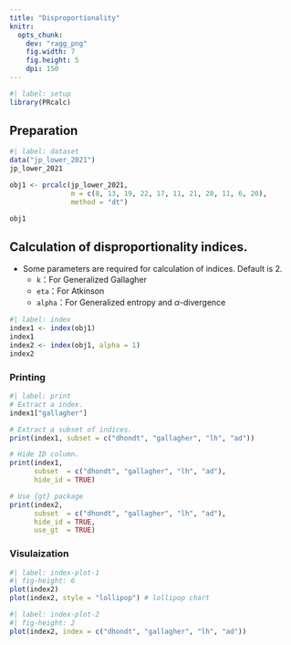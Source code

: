 ```yaml
---
title: "Disproportionality"
knitr: 
  opts_chunk: 
    dev: "ragg_png"
    fig.width: 7
    fig.height: 5
    dpi: 150
---
```


```r
#| label: setup
library(PRcalc)
```

## Preparation

```r
#| label: dataset
data("jp_lower_2021")
jp_lower_2021

obj1 <- prcalc(jp_lower_2021, 
               m = c(8, 13, 19, 22, 17, 11, 21, 28, 11, 6, 20), 
               method = "dt")

obj1
```

## Calculation of disproportionality indices.

* Some parameters are required for calculation of indices. Default is 2.
   * `k`：For Generalized Gallagher
   * `eta`：For Atkinson
   * `alpha`：For Generalized entropy and $\alpha$-divergence

```r
#| label: index
index1 <- index(obj1)
index1
index2 <- index(obj1, alpha = 1)
index2
```

### Printing

```r
#| label: print
# Extract a index.
index1["gallagher"]

# Extract a subset of indices.
print(index1, subset = c("dhondt", "gallagher", "lh", "ad"))

# Hide ID column.
print(index1, 
      subset  = c("dhondt", "gallagher", "lh", "ad"),
      hide_id = TRUE)

# Use {gt} package
print(index2, 
      subset  = c("dhondt", "gallagher", "lh", "ad"),
      hide_id = TRUE,
      use_gt  = TRUE)
```

### Visulaization

```r
#| label: index-plot-1
#| fig-height: 6
plot(index2)
plot(index2, style = "lollipop") # lollipop chart
```

```r
#| label: index-plot-2
#| fig-height: 2
plot(index2, index = c("dhondt", "gallagher", "lh", "ad"))
```
